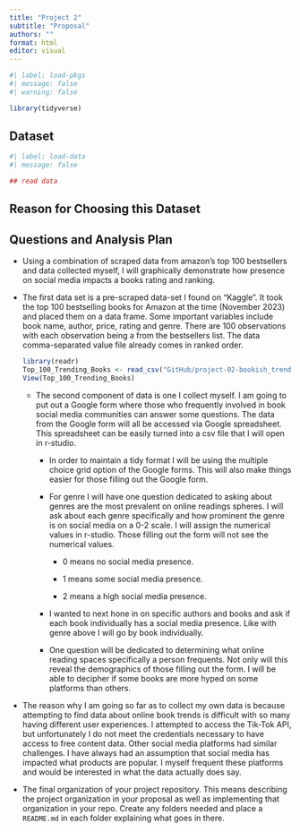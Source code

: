 ```yaml
---
title: "Project 2"
subtitle: "Proposal"
authors: ""
format: html
editor: visual
---
```


```r
#| label: load-pkgs
#| message: false
#| warning: false

library(tidyverse)
```

## Dataset

```r
#| label: load-data
#| message: false

## read data 
```

## Reason for Choosing this Dataset

## Questions and Analysis Plan

-   Using a combination of scraped data from amazon's top 100 bestsellers and data collected myself, I will graphically demonstrate how presence on social media impacts a books rating and ranking.

-   The first data set is a pre-scraped data-set I found on "Kaggle". It took the top 100 bestselling books for Amazon at the time (November 2023) and placed them on a data frame. Some important variables include book name, author, price, rating and genre. There are 100 observations with each observation being a from the bestsellers list. The data comma-separated value file already comes in ranked order.

    ```r
    library(readr)
    Top_100_Trending_Books <- read_csv("GitHub/project-02-bookish_trends/`Top-100 Trending Books.csv`")
    View(Top_100_Trending_Books)
    ```

    -   The second component of data is one I collect myself. I am going to put out a Google form where those who frequently involved in book social media communities can answer some questions. The data from the Google form will all be accessed via Google spreadsheet. This spreadsheet can be easily turned into a csv file that I will open in r-studio.

        -   In order to maintain a tidy format I will be using the multiple choice grid option of the Google forms. This will also make things easier for those filling out the Google form.

        -   For genre I will have one question dedicated to asking about genres are the most prevalent on online readings spheres. I will ask about each genre specifically and how prominent the genre is on social media on a 0-2 scale. I will assign the numerical values in r-studio. Those filling out the form will not see the numerical values.

            -   0 means no social media presence.

            -   1 means some social media presence.

            -   2 means a high social media presence.

        -    I wanted to next hone in on specific authors and books and ask if each book individually has a social media presence. Like with genre above I will go by book individually.

        -   One question will be dedicated to determining what online reading spaces specifically a person frequents. Not only will this reveal the demographics of those filling out the form. I will be able to decipher if some books are more hyped on some platforms than others.

-   The reason why I am going so far as to collect my own data is because attempting to find data about online book trends is difficult with so many having different user experiences. I attempted to access the Tik-Tok API, but unfortunately I do not meet the credentials necessary to have access to free content data. Other social media platforms had similar challenges. I have always had an assumption that social media has impacted what products are popular. I myself frequent these platforms and would be interested in what the data actually does say.

-   The final organization of your project repository. This means describing the project organization in your proposal as well as implementing that organization in your repo. Create any folders needed and place a `README.md` in each folder explaining what goes in there.
